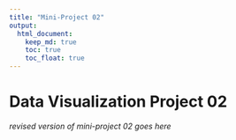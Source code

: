```yaml
---
title: "Mini-Project 02"
output: 
  html_document:
    keep_md: true
    toc: true
    toc_float: true
---
```


# Data Visualization Project 02

_revised version of mini-project 02 goes here_